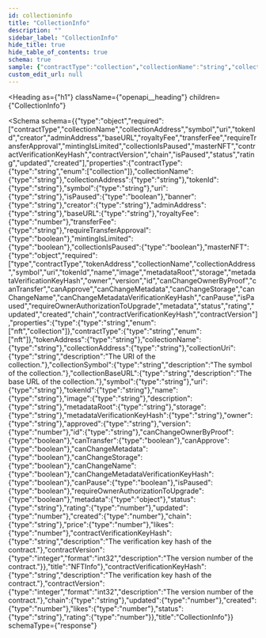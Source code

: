 ```yaml
---
id: collectioninfo
title: "CollectionInfo"
description: ""
sidebar_label: "CollectionInfo"
hide_title: true
hide_table_of_contents: true
schema: true
sample: {"contractType":"collection","collectionName":"string","collectionAddress":"string","tokenId":"string","symbol":"string","uri":"string","isPaused":true,"banner":"string","creator":"string","adminAddress":"string","baseURL":"string","royaltyFee":0,"transferFee":"string","requireTransferApproval":true,"mintingIsLimited":true,"collectionIsPaused":true,"masterNFT":{"type":"nft","contractType":"nft","tokenAddress":"string","collectionName":"string","collectionAddress":"string","collectionUri":"string","collectionSymbol":"string","collectionBaseURL":"string","symbol":"string","uri":"string","tokenId":"string","name":"string","image":"string","description":"string","metadataRoot":"string","storage":"string","metadataVerificationKeyHash":"string","owner":"string","approved":"string","version":0,"id":"string","canChangeOwnerByProof":true,"canTransfer":true,"canApprove":true,"canChangeMetadata":true,"canChangeStorage":true,"canChangeName":true,"canChangeMetadataVerificationKeyHash":true,"canPause":true,"isPaused":true,"requireOwnerAuthorizationToUpgrade":true,"metadata":{},"status":"string","rating":0,"updated":0,"created":0,"chain":"string","price":0,"likes":0,"contractVerificationKeyHash":"string","contractVersion":0},"contractVerificationKeyHash":"string","contractVersion":0,"chain":"string","updated":0,"created":0,"likes":0,"status":"string","rating":0}
custom_edit_url: null
---
```



<Heading
  as={"h1"}
  className={"openapi__heading"}
  children={"CollectionInfo"}
>
</Heading>





<Schema
  schema={{"type":"object","required":["contractType","collectionName","collectionAddress","symbol","uri","tokenId","creator","adminAddress","baseURL","royaltyFee","transferFee","requireTransferApproval","mintingIsLimited","collectionIsPaused","masterNFT","contractVerificationKeyHash","contractVersion","chain","isPaused","status","rating","updated","created"],"properties":{"contractType":{"type":"string","enum":["collection"]},"collectionName":{"type":"string"},"collectionAddress":{"type":"string"},"tokenId":{"type":"string"},"symbol":{"type":"string"},"uri":{"type":"string"},"isPaused":{"type":"boolean"},"banner":{"type":"string"},"creator":{"type":"string"},"adminAddress":{"type":"string"},"baseURL":{"type":"string"},"royaltyFee":{"type":"number"},"transferFee":{"type":"string"},"requireTransferApproval":{"type":"boolean"},"mintingIsLimited":{"type":"boolean"},"collectionIsPaused":{"type":"boolean"},"masterNFT":{"type":"object","required":["type","contractType","tokenAddress","collectionName","collectionAddress","symbol","uri","tokenId","name","image","metadataRoot","storage","metadataVerificationKeyHash","owner","version","id","canChangeOwnerByProof","canTransfer","canApprove","canChangeMetadata","canChangeStorage","canChangeName","canChangeMetadataVerificationKeyHash","canPause","isPaused","requireOwnerAuthorizationToUpgrade","metadata","status","rating","updated","created","chain","contractVerificationKeyHash","contractVersion"],"properties":{"type":{"type":"string","enum":["nft","collection"]},"contractType":{"type":"string","enum":["nft"]},"tokenAddress":{"type":"string"},"collectionName":{"type":"string"},"collectionAddress":{"type":"string"},"collectionUri":{"type":"string","description":"The URI of the collection."},"collectionSymbol":{"type":"string","description":"The symbol of the collection."},"collectionBaseURL":{"type":"string","description":"The base URL of the collection."},"symbol":{"type":"string"},"uri":{"type":"string"},"tokenId":{"type":"string"},"name":{"type":"string"},"image":{"type":"string"},"description":{"type":"string"},"metadataRoot":{"type":"string"},"storage":{"type":"string"},"metadataVerificationKeyHash":{"type":"string"},"owner":{"type":"string"},"approved":{"type":"string"},"version":{"type":"number"},"id":{"type":"string"},"canChangeOwnerByProof":{"type":"boolean"},"canTransfer":{"type":"boolean"},"canApprove":{"type":"boolean"},"canChangeMetadata":{"type":"boolean"},"canChangeStorage":{"type":"boolean"},"canChangeName":{"type":"boolean"},"canChangeMetadataVerificationKeyHash":{"type":"boolean"},"canPause":{"type":"boolean"},"isPaused":{"type":"boolean"},"requireOwnerAuthorizationToUpgrade":{"type":"boolean"},"metadata":{"type":"object"},"status":{"type":"string"},"rating":{"type":"number"},"updated":{"type":"number"},"created":{"type":"number"},"chain":{"type":"string"},"price":{"type":"number"},"likes":{"type":"number"},"contractVerificationKeyHash":{"type":"string","description":"The verification key hash of the contract."},"contractVersion":{"type":"integer","format":"int32","description":"The version number of the contract."}},"title":"NFTInfo"},"contractVerificationKeyHash":{"type":"string","description":"The verification key hash of the contract."},"contractVersion":{"type":"integer","format":"int32","description":"The version number of the contract."},"chain":{"type":"string"},"updated":{"type":"number"},"created":{"type":"number"},"likes":{"type":"number"},"status":{"type":"string"},"rating":{"type":"number"}},"title":"CollectionInfo"}}
  schemaType={"response"}
>
  
</Schema>
            